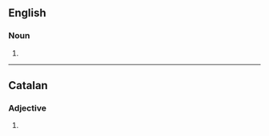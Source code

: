 ==English==

===Noun===
{{head|en|noun form}}

# {{plural of|endocrine|lang=en}}

----

==Catalan==

===Adjective===
{{head|ca|adjective form}}

# {{feminine plural of|endocrí|lang=ca}}